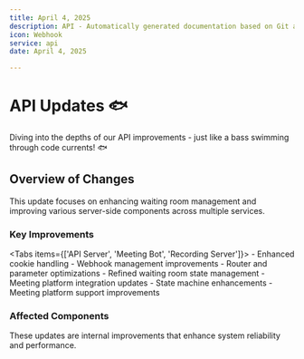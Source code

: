```yaml
---
title: April 4, 2025
description: API - Automatically generated documentation based on Git activity.
icon: Webhook
service: api
date: April 4, 2025

---
```


# API Updates 🐟

<Callout type="info">
  Diving into the depths of our API improvements - just like a bass swimming through code currents! 🐟
</Callout>

## Overview of Changes

This update focuses on enhancing waiting room management and improving various server-side components across multiple services.

### Key Improvements

<Tabs items={['API Server', 'Meeting Bot', 'Recording Server']}>
  <Tab value="API Server">
    - Enhanced cookie handling
    - Webhook management improvements
    - Router and parameter optimizations
  </Tab>
  <Tab value="Meeting Bot">
    - Refined waiting room state management
    - Meeting platform integration updates
  </Tab>
  <Tab value="Recording Server">
    - State machine enhancements
    - Meeting platform support improvements
  </Tab>
</Tabs>

### Affected Components

<Files>
  <Folder name="api_server">
    <Folder name="baas_engine">
      <File name="Cargo.toml" />
      <File name="src/extend_axum/cookies.rs" />
      <File name="src/webhook.rs" />
    </Folder>
    <Folder name="baas_handler">
      <File name="Cargo.toml" />
      <File name="src/routers.rs" />
      <File name="src/calendar/..." />
    </Folder>
  </Folder>
  <Folder name="meeting_bot">
    <Folder name="recording_server">
      <File name="src/state-machine/..." />
      <File name="src/meeting/..." />
    </Folder>
  </Folder>
</Files>

<Callout type="warn">
  These updates are internal improvements that enhance system reliability and performance.
</Callout>